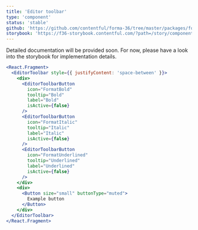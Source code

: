 ```yaml
---
title: 'Editor toolbar'
type: 'component'
status: 'stable'
github: 'https://github.com/contentful/forma-36/tree/master/packages/forma-36-react-components/src/components/EditorToolbar'
storybook: 'https://f36-storybook.contentful.com/?path=/story/components-editortoolbar--default'
---
```


Detailed documentation will be provided soon. For now, please have a look into the storybook for implementation details.

```jsx
<React.Fragment>
  <EditorToolbar style={{ justifyContent: 'space-between' }}>
    <div>
      <EditorToolbarButton
        icon="FormatBold"
        tooltip="Bold"
        label="Bold"
        isActive={false}
      />
      <EditorToolbarButton
        icon="FormatItalic"
        tooltip="Italic"
        label="Italic"
        isActive={false}
      />
      <EditorToolbarButton
        icon="FormatUnderlined"
        tooltip="Underlined"
        label="Underlined"
        isActive={false}
      />
    </div>
    <div>
      <Button size="small" buttonType="muted">
        Example button
      </Button>
    </div>
  </EditorToolbar>
</React.Fragment>
```
